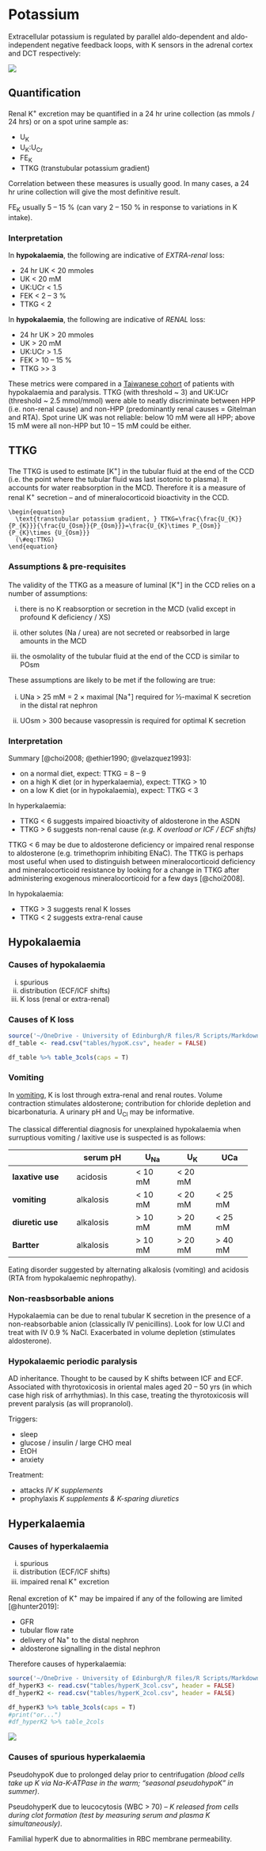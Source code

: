 # Potassium

Extracellular potassium is regulated by parallel aldo-dependent and aldo-independent negative feedback loops, with K sensors in the adrenal cortex and DCT respectively:  

![](figures/K_loop.png)


## Quantification

Renal K^+^ excretion may be quantified in a 24 hr urine collection (as mmols / 24 hrs) or on a spot urine sample as:  

- U~K~ 
- U~K~:U~Cr~
- FE~K~
- TTKG (transtubular potassium gradient)  

Correlation between these measures is usually good.  In many cases, a 24 hr urine collection will give the most definitive result.  

FE~K~ usually 5 -- 15 % (can vary 2 -- 150 % in response to variations in K intake).


### Interpretation

In **hypokalaemia**, the following are indicative of *EXTRA-renal* loss:

+  24 hr UK \< 20 mmoles 
+  UK \< 20 mM 
+  UK:UCr \< 1.5 
+  FEK \< 2 -- 3 % 
+  TTKG \< 2 

In **hypokalaemia**, the following are indicative of *RENAL* loss:

+  24 hr UK \> 20 mmoles 
+  UK \> 20 mM 
+  UK:UCr \> 1.5 
+  FEK \> 10 -- 15 % 
+  TTKG \>\> 3 


These  metrics were compared in a [Taiwanese cohort](https://pubmed.ncbi.nlm.nih.gov/15277290/) of patients with hypokalaemia and paralysis.  TTKG (with threshold ~ 3) and UK:UCr (threshold ~ 2.5 mmol/mmol) were able to neatly discriminate between HPP (i.e. non-renal cause) and non-HPP (predominantly renal causes = Gitelman and RTA).  Spot urine UK was not reliable: below 10 mM were all HPP; above 15 mM were all non-HPP but 10 -- 15 mM could be either.  


## TTKG {#TTKG}

The TTKG is used to estimate [K^+^] in the tubular fluid at the end of the CCD (i.e. the point where the tubular fluid was last isotonic to plasma). It accounts for water reabsorption in the MCD. Therefore it is a measure of renal K^+^ secretion -- and of mineralocorticoid bioactivity in the CCD.  

```block2
\begin{equation}
  \text{transtubular potassium gradient, } TTKG=\frac{\frac{U_{K}}{P_{K}}}{\frac{U_{Osm}}{P_{Osm}}}=\frac{U_{K}\times P_{Osm}}{P_{K}\times {U_{Osm}}}
  (\#eq:TTKG)
\end{equation}
```

### Assumptions & pre-requisites {-}

The validity of the TTKG as a measure of luminal [K^+^] in the CCD relies on a number of assumptions: 

i)  there is no K reabsorption or secretion in the MCD (valid except in profound K deficiency / XS)

ii) other solutes (Na / urea) are not secreted or reabsorbed in large amounts in the MCD

iii) the osmolality of the tubular fluid at the end of the CCD is similar to POsm


These assumptions are likely to be met if the following are true: 

i)  UNa \> 25 mM = 2 × maximal [Na^+^] required for ½-maximal K secretion in the distal rat nephron 

ii) UOsm \> 300 because vasopressin is required for optimal K secretion 


### Interpretation {-}

Summary [@choi2008; @ethier1990; @velazquez1993]:

+  on a normal diet, expect: TTKG = 8 -- 9 
+  on a high K diet (or in hyperkalaemia), expect: TTKG \> 10 
+  on a low K diet (or in hypokalaemia), expect: TTKG \< 3 

In hyperkalaemia:

+  TTKG \< 6 suggests impaired bioactivity of aldosterone in the ASDN 
+  TTKG \> 6 suggests non-renal cause *(e.g. K overload or ICF / ECF shifts)* 

TTKG \< 6 may be due to aldosterone deficiency or impaired renal response to aldosterone (e.g. trimethoprim inhibiting ENaC). The TTKG is perhaps most useful when used to distinguish between mineralocorticoid deficiency and mineralocorticoid resistance by looking for a change in TTKG after administering exogenous mineralocorticoid for a few days [@choi2008].

In hypokalaemia:

+  TTKG \> 3 suggests renal K losses 
+  TTKG \< 2 suggests extra-renal cause 


## Hypokalaemia

### Causes of hypokalaemia

i) spurious 
ii) distribution (ECF/ICF shifts) 
iii) K loss (renal or extra-renal)   

### Causes of K loss

<!-- +  RENAL  -->
<!--     +  with metabolic alkalosis  -->
<!--         +  *vomiting, diuretics, Gitelman, Bartter, true mineralocorticoid XS, apparent mineralocorticoid XS*   -->

<!--     +  with metabolic acidosis  -->
<!--         +  *RTA I & II & III (acetazolamide)*  -->
<!--         +  *DKA*   -->

<!--     +  with variable acid-base  -->
<!--         +  *Mg-depletion*  -->
<!--         +  *non-reabsorbable anion*   -->

<!-- +  EXTRA-renal  -->
<!--     +  with normal acid-base  -->
<!--         +  *anorexia, tea & toast diet, laxative abuse*   -->

<!--     +  with metabolic acidosis  -->
<!--         +  *diarrhoea, villous adenoma*   -->

```r
source('~/OneDrive - University of Edinburgh/R files/R Scripts/Markdown_tables.R')
df_table <- read.csv("tables/hypoK.csv", header = FALSE)

df_table %>% table_3cols(caps = T)

```

### Vomiting

In [vomiting](#vomit), K is lost through extra-renal and renal routes. Volume contraction stimulates aldosterone; contribution for chloride depletion and bicarbonaturia. A urinary pH and U~Cl~ may be informative.  

The classical differential diagnosis for unexplained hypokalaemia when surruptious vomiting / laxitive use is suspected is as follows:

+-------------------+-----------------+------------+-----------+----------+
|                   | **serum pH**    | **U~Na~**  | **U~K~**  |  **UCa** |
+===================+=================+============+===========+==========+
| **laxative use**  | acidosis        | \< 10 mM   |  \< 20 mM |          |
+-------------------+-----------------+------------+-----------+----------+
| **vomiting**      | alkalosis       | \< 10 mM   |  \< 20 mM | \< 25 mM |
+-------------------+-----------------+------------+-----------+----------+
| **diuretic use**  | alkalosis       | \> 10 mM   |  \> 20 mM | \< 25 mM |
+-------------------+-----------------+------------+-----------+----------+
| **Bartter**       | alkalosis       | \> 10 mM   |  \> 20 mM | \> 40 mM |
+-------------------+-----------------+------------+-----------+----------+

Eating disorder suggested by alternating alkalosis (vomiting) and acidosis (RTA from hypokalaemic nephropathy).


### Non-reasbsorbable anions

Hypokalaemia can be due to renal tubular K secretion in the presence of a non-reabsorbable anion (classically IV penicillins).  Look for low U.Cl and treat with IV 0.9 % NaCl.  Exacerbated in volume depletion (stimulates aldosterone). 


### Hypokalaemic periodic paralysis

AD inheritance. Thought to be caused by K shifts between ICF and ECF. Associated with thyrotoxicosis in oriental males aged 20 -- 50 yrs (in which case high risk of arrhythmias). In this case, treating the thyrotoxicosis will prevent paralysis (as will propranolol).

Triggers:

+  sleep 
+  glucose / insulin / large CHO meal 
+  EtOH 
+  anxiety 

Treatment:

+  attacks *IV K supplements* 
+  prophylaxis *K supplements & K-sparing diuretics* 


## Hyperkalaemia

### Causes of hyperkalaemia  

i)  spurious 
ii) distribution (ECF/ICF shifts) 
iii) impaired renal K^+^ excretion 

Renal excretion of K^+^ may be impaired if any of the following are limited [@hunter2019]: 

- GFR 
- tubular flow rate 
- delivery of Na^+^ to the distal nephron 
- aldosterone signalling in the distal nephron 

Therefore causes of hyperkalaemia:  

<!-- - excessive potassium load  -->
<!--     - diet  -->
<!--     - IV penicillins   -->
<!-- - transcellular shifts  -->
<!--     - rhabdomyolysis, $\beta$-blockers, digoxin, anaestheic agents, mannitol   -->
<!-- - renal impairment (AKI / CKD)   -->
<!-- - defects in aldosterone signalling  -->
<!--     - impaired renin secretion (diabetes mellitus, $\beta$-blockers, NSAIDS)  -->
<!--     - impaired AngII signalling (ACEi, ARBs)  -->
<!--     - impaired aldosterone synthesis (Addisons's, heparins, ketoconazole)  -->
<!--     - impaired MR activaton (PHAI, spironolactone, eplerenone)   -->
<!-- - defects in electrogenic Na reabosorption  -->
<!--     - ENaC blockade (PHAI, amiloride, triamterene, trimethoprim, pentamidine, Li^+^)  -->
<!--     - NCC activation (PHAII, CNIs)   -->

```r
source('~/OneDrive - University of Edinburgh/R files/R Scripts/Markdown_tables.R')
df_hyperK3 <- read.csv("tables/hyperK_3col.csv", header = FALSE)
df_hyperK2 <- read.csv("tables/hyperK_2col.csv", header = FALSE)

df_hyperK3 %>% table_3cols(caps = T)
#print("or...")
#df_hyperK2 %>% table_2cols

```

![](figures/K_loop_annotated.png)

### Causes of spurious hyperkalaemia  

PseudohypoK due to prolonged delay prior to centrifugation *(blood cells take up K via Na-K-ATPase in the warm; "seasonal pseudohypoK" in summer)*.

PseudohyperK due to leucocytosis (WBC \> 70) -- *K released from cells during clot formation (test by measuring serum and plasma K simultaneously)*.

Familial hyperK due to abnormalities in RBC membrane permeability.
